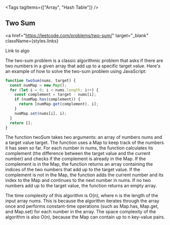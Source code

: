 
<Tags tagItems={["Array", "Hash Table"]} />
## Two Sum

<a
  href="https://leetcode.com/problems/two-sum/"
  target="_blank"
  className={styles.links}
>
  Link to algo
</a>

The two-sum problem is a classic algorithmic problem that asks if there are two numbers in a given array that add up to a specific target value. Here's an example of how to solve the two-sum problem using JavaScript:

```js
function twoSum(nums, target) {
  const numMap = new Map();
  for (let i = 0; i < nums.length; i++) {
    const complement = target - nums[i];
    if (numMap.has(complement)) {
      return [numMap.get(complement), i];
    }
    numMap.set(nums[i], i);
  }
  return [];
}
```

The function twoSum takes two arguments: an array of numbers nums and a target value target. The function uses a Map to keep track of the numbers it has seen so far. For each number in nums, the function calculates its complement (the difference between the target value and the current number) and checks if the complement is already in the Map. If the complement is in the Map, the function returns an array containing the indices of the two numbers that add up to the target value. If the complement is not in the Map, the function adds the current number and its index to the Map and continues to the next number in nums. If no two numbers add up to the target value, the function returns an empty array.

The time complexity of this algorithm is O(n), where n is the length of the input array nums. This is because the algorithm iterates through the array once and performs constant-time operations (such as Map.has, Map.get, and Map.set) for each number in the array. The space complexity of the algorithm is also O(n), because the Map can contain up to n key-value pairs.
